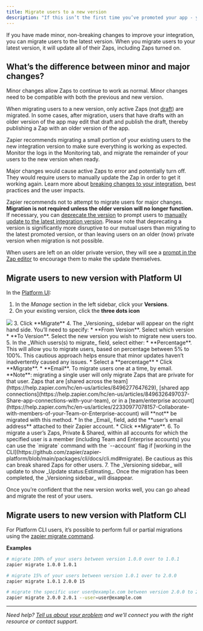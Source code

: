 ```yaml
---
title: Migrate users to a new version
description: "If this isn’t the first time you’ve promoted your app - you might have users on older versions."
---
```

 If you have made minor, non-breaking changes to improve your integration, you can migrate users to the latest version. When you migrate users to your latest version, it will update all of their Zaps, including Zaps turned on.

## What’s the difference between minor and major changes?

Minor changes allow Zaps to continue to work as normal. Minor changes need to be compatible with both the previous and new version.

When migrating users to a new version, only active Zaps (not [draft](https://help.zapier.com/hc/en-us/articles/8496260938125-Create-drafts-of-your-Zaps)) are migrated. In some cases, after migration, users that have drafts with an older version of the app may edit that draft and publish the draft, thereby publishing a Zap with an older version of the app.

Zapier recommends migrating a small portion of your existing users to the new integration version to make sure everything is working as expected. Monitor the logs in the Monitoring tab, and migrate the remainder of your users to the new version when ready.

Major changes would cause active Zaps to error and potentially turn off. They would require users to manually update the Zap in order to get it working again. Learn more about [breaking changes to your integration](/platform/manage/planning-changes), best practices and the user impacts.

Zapier recommends not to attempt to migrate users for major changes. **Migration is not required unless the older version will no longer function.** If necessary, you can [deprecate the version](/platform/manage/versions#deprecating-versions) to prompt users to [manually update to the latest integration version](https://help.zapier.com/hc/en-us/articles/18755649454989-Update-to-the-latest-app-version-in-Zaps). Please note that deprecating a version is significantly more disruptive to our mutual users than migrating to the latest promoted version, or than leaving users on an older (now) private version when migration is not possible.

When users are left on an older private version, they will see a [prompt in the Zap editor](https://help.zapier.com/hc/en-us/articles/18755649454989-Update-to-the-latest-app-version-in-Zaps) to encourage them to make the update themselves.

## Migrate users to new version with Platform UI

In the [Platform UI](https://zapier.com/app/developer):

1.  In the _Manage_ section in the left sidebar, click your **Versions**.
2.  On your existing version, click the **three dots icon**
<Frame>
  <img src="/images/7ff6381b55b013ebfc2bdda0e4662676.png"/>
</Frame>
3.  Click **Migrate**
4.  The _Versioning_ sidebar will appear on the right hand side. You’ll need to specify:
    *   **From Version**. Select which version
    *   **To Version**. Select the new version you wish to migrate new users too.
5.  In the _Which users(s) to migrate_ field, select either:
    *   **Percentage**. This will allow you to migrate users, based on percentage between 5% to 100%. This cautious approach helps ensure that minor updates haven’t inadvertently caused any issues.
        *   Select a **percentage**
        *   Click **Migrate**.
    *   **Email**. To migrate users one at a time, by email. **Note**: migrating a single user will only migrate Zaps that are private for that user. Zaps that are [shared across the team](https://help.zapier.com/hc/en-us/articles/8496277647629), [shared app connections](https://help.zapier.com/hc/en-us/articles/8496326497037-Share-app-connections-with-your-team), or in a [team/enterprise account](https://help.zapier.com/hc/en-us/articles/22330977078157-Collaborate-with-members-of-your-Team-or-Enterprise-account) will **not** be migrated with this method.
        *   In the _Email_ field, add the **user’s email address** attached to their Zapier account.
        *   Click **Migrate**.
6.  To migrate a user’s Zaps, Private & Shared, within all accounts for which the specified user is a member (including Team and Enterprise accounts) you can use the `migrate` command with the `--account` flag if [working in the CLI](https://github.com/zapier/zapier-platform/blob/main/packages/cli/docs/cli.md#migrate). Be cautious as this can break shared Zaps for other users.
7.  The _Versioning sidebar_ will update to show _Update status:Estimating_. Once the migration has been completed, the _Versioning sidebar_ will disappear.

Once you’re confident that the new version works well, you can go ahead and migrate the rest of your users.

## Migrate users to new version with Platform CLI

For Platform CLI users, it’s possible to perform full or partial migrations using the [zapier migrate command](https://github.com/zapier/zapier-platform/blob/main/packages/cli/docs/cli.md#migrate).

**Examples**

```bash
# migrate 100% of your users between version 1.0.0 over to 1.0.1
zapier migrate 1.0.0 1.0.1

# migrate 15% of your users between version 1.0.1 over to 2.0.0
zapier migrate 1.0.1 2.0.0 15

# migrate the specific user user@example.com between version 2.0.0 to 2.0.1
zapier migrate 2.0.0 2.0.1 --user=user@example.com
```

- - -

_Need help? [Tell us about your problem](https://developer.zapier.com/contact) and we’ll connect you with the right resource or contact support._
